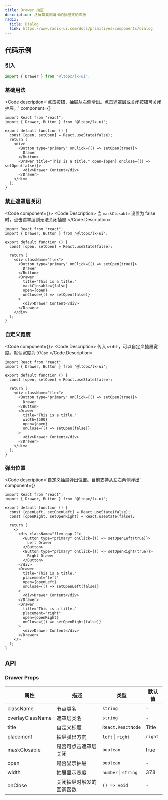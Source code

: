 ```yaml
---
title: Drawer 抽屉
description: 从屏幕某侧滑出的抽屉式的面板
radix:
  title: Dialog
  link: https://www.radix-ui.com/docs/primitives/components/dialog
---
```



## 代码示例

### 引入

```js copy
import { Drawer } from "@ltopx/lx-ui";
```

### 基础用法

<Code 
  description='点击按钮，抽屉从右侧滑出。点击遮罩层或关闭按钮可关闭抽屉。' 
  component={<Basic />}
>
```tsx filename="Drawer.tsx" copy
import React from "react";
import { Drawer, Button } from "@ltopx/lx-ui";

export default function () {
  const [open, setOpen] = React.useState(false);
  return (
    <div>
      <Button type="primary" onClick={() => setOpen(true)}>
        Drawer
      </Button>
      <Drawer title="This is a title." open={open} onClose={() => setOpen(false)}>
        <div>Drawer Content</div>
      </Drawer>
    </div>
  );
}
```
</Code>

### 禁止遮罩层关闭

<Code component={<MaskClosable />}>
<Code.Description>
  当 `maskClosable` 设置为 false 时，点击遮罩层则无法关闭抽屉
</Code.Description>
```tsx filename="Drawer.tsx" copy {14}
import React from "react";
import { Drawer, Button } from "@ltopx/lx-ui";

export default function () {
  const [open, setOpen] = React.useState(false);
  
  return (
    <div className="flex">
      <Button type="primary" onClick={() => setOpen(true)}>
        Drawer
      </Button>
      <Drawer
        title="This is a title."
        maskClosable={false}
        open={open}
        onClose={() => setOpen(false)}
      >
        <div>Drawer Content</div>
      </Drawer>
    </div>
  );
}
```
</Code>

### 自定义宽度

<Code component={<Width />}>
<Code.Description>
   传入 `width`，可以自定义抽屉宽度。默认宽度为 `378px`
</Code.Description>
```tsx filename="Drawer.tsx" copy {14}
import React from "react";
import { Drawer, Button } from "@ltopx/lx-ui";

export default function () {
  const [open, setOpen] = React.useState(false);
  
  return (
    <div className="flex">
      <Button type="primary" onClick={() => setOpen(true)}>
        Drawer
      </Button>
      <Drawer
        title="This is a title."
        width={500}
        open={open}
        onClose={() => setOpen(false)}
      >
        <div>Drawer Content</div>
      </Drawer>
    </div>
  );
}
```
</Code>

### 弹出位置

<Code 
  description='自定义抽屉弹出位置。目前支持从左右两侧弹出' 
  component={<Placement />}
>
```tsx filename="Drawer.tsx" copy {20,28}
import React from "react";
import { Drawer, Button } from "@ltopx/lx-ui";

export default function () {
  const [openLeft, setOpenLeft] = React.useState(false);
  const [openRight, setOpenRight] = React.useState(false);
  
  return (
    <>
      <div className="flex gap-2">
        <Button type="primary" onClick={() => setOpenLeft(true)}>
          Left Drawer
        </Button>
        <Button type="primary" onClick={() => setOpenRight(true)}>
          Right Drawer
        </Button>
      </div>
      <Drawer
        title="This is a title."
        placement="left"
        open={openLeft}
        onClose={() => setOpenLeft(false)}
      >
        <div>Drawer Content</div>
      </Drawer>
      <Drawer
        title="This is a title."
        placement="right"
        open={openRight}
        onClose={() => setOpenRight(false)}
      >
        <div>Drawer Content</div>
      </Drawer>
    </>
  );
}
```
</Code>

## API

### Drawer Props

| 属性             | 描述                     | 类型                 | 默认值  |
| ---------------- | ------------------------ | -------------------- | ------- |
| className        | 节点类名                 | `string`             | -       |
| overlayClassName | 遮罩层类名               | `string`             | -       |
| title            | 自定义标题               | `React.ReactNode`    | Title   |
| placement        | 抽屉弹出方向             | `left` \| `right`    | `right` |
| maskClosable     | 是否可点击遮罩层关闭     | `boolean`            | true    |
| open             | 是否显示抽屉             | `boolean`            | -       |
| width            | 抽屉显示宽度             | `number` \| `string` | 378     |
| onClose          | 关闭抽屉时触发的回调函数 | `() => void`         | -       |
